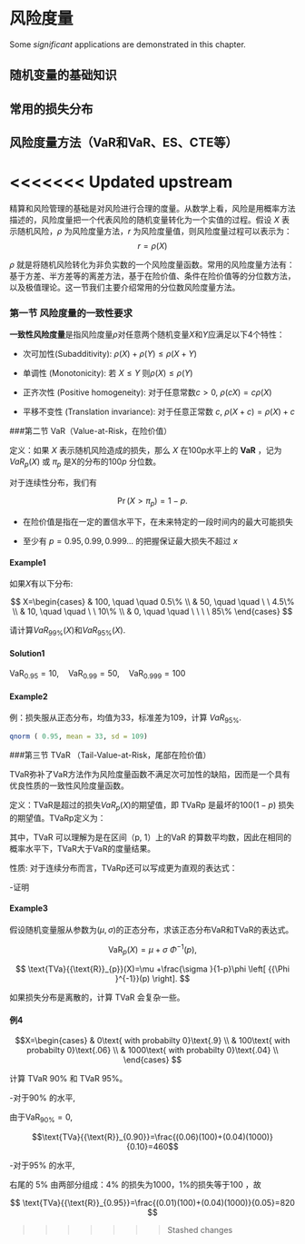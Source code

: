 # 风险度量 {#riskmea}

Some _significant_ applications are demonstrated in this chapter.

## 随机变量的基础知识

## 常用的损失分布

## 风险度量方法（VaR和VaR、ES、CTE等）
<<<<<<< Updated upstream
=======


精算和风险管理的基础是对风险进行合理的度量。从数学上看，风险是用概率方法描述的，风险度量把一个代表风险的随机变量转化为一个实值的过程。假设 $X$ 表示随机风险，$\rho$  为风险度量方法，$r$ 为风险度量值，则风险度量过程可以表示为：
$$r = \rho(X)$$

$\rho$ 就是将随机风险转化为非负实数的一个风险度量函数。常用的风险度量方法有：基于方差、半方差等的离差方法，基于在险价值、条件在险价值等的分位数方法，以及极值理论。这一节我们主要介绍常用的分位数风险度量方法。

### 第一节 风险度量的一致性要求

 **一致性风险度量**是指风险度量$\rho$对任意两个随机变量$X$和$Y$应满足以下4个特性：


- 次可加性(Subadditivity): $\rho(X) + \rho(Y) \le \rho(X+Y)$

- 单调性 (Monotonicity): 若 $X\le Y$ 则$\rho(X)\le \rho(Y)$

- 正齐次性 (Positive homogeneity): 对于任意常数$c>0$,  $\rho(cX)=c\rho(X)$

- 平移不变性 (Translation invariance):
对于任意正常数 $c$, $\rho(X+c)=\rho(X)+c$

###第二节 VaR（Value-at-Risk，在险价值）


定义：如果 $X$ 表示随机风险造成的损失，那么 $X$ 在100p水平上的 **VaR** ，记为 $VaR_p(X)$ 或 $\pi_p$ 是X的分布的$100p$ 分位数。

对于连续性分布，我们有

$$
\Pr(X>\pi_p)=1-p.
$$

- 在险价值是指在一定的置信水平下，在未来特定的一段时间内的最大可能损失

- 至少有 $p=0.95,0.99,0.999...$ 的把握保证最大损失不超过 $x$

#### Example1

如果$X$有以下分布: 


$$
X=\begin{cases}
& 100, \quad \quad  0.5\% \\
& 50, \quad \quad  \ \  4.5\% \\
& 10, \quad \quad  \ \ 10\% \\
& 0, \quad \quad \ \ \ \ 85\%
\end{cases}
$$

请计算$VaR_{99\%}(X)$和$VaR_{95\%}(X)$.


#### Solution1

$\text{Va}{{\text{R}}_{0.95}}=10,\quad \text{Va}{{\text{R}}_{0.99}}=50, \quad \text{Va}{{\text{R}}_{0.999}}=100$


#### Example2

例：损失服从正态分布，均值为33，标准差为109，计算 $VaR_{95\%}$.


\begin{align*}
  & F(\text{Va}{{\text{R}}_{0.95}})=0.95 \\ 
 & \Phi \left( \frac{\text{Va}{{\text{R}}_{0.95}}-33}{109} \right)=0.95 \\ 
 & \Rightarrow \frac{\text{Va}{{\text{R}}_{0.95}}-33}{109}=1.6449 \\ 
 & \Rightarrow \text{Va}{{\text{R}}_{0.95}}=212.289
\end{align*}



```r
qnorm ( 0.95, mean = 33, sd = 109)
```


###第三节 TVaR （Tail-Value-at-Risk，尾部在险价值）

TVaR弥补了VaR方法作为风险度量函数不满足次可加性的缺陷，因而是一个具有优良性质的一致性风险度量函数。

定义：TVaR是超过的损失$VaR_p(X)$的期望值，即 TVaRp 是最坏的$100(1-p)%$ 损失的期望值。TVaRp定义为：

\begin{align*}
  &  \\ 
 & \text{TVa}{{\text{R}}_{p}}(X)=\frac{\int_{p}^{1}{\text{Va}{{\text{R}}_{u}}(X)du}}{1-p}  
\end{align*}

其中，TVaR 可以理解为是在区间（p, 1）上的VaR 的算数平均数，因此在相同的概率水平下，TVaR大于VaR的度量结果。

性质: 对于连续分布而言，TVaRp还可以写成更为直观的表达式：

\begin{align*}
\text{TVa}{{\text{R}}_{p}}(X)
=\mathbb{E}(X|X>\text{Va}{{\text{R}}_{p}})
&= \frac{\int_{\text{Va}{{\text{R}}_{p}}}^{\infty }{xf(x)dx}}{1-F(\text{Va}{{\text{R}}_{p}})}\\
&=\frac{\int_{\text{Va}{{\text{R}}_{p}}}^{\infty }{xf(x)dx}}{1-p}
\end{align*}

-证明

\begin{align*}
  \text{TVa}{{\text{R}}_{p}}(X)& =\frac{\int_{\text{Va}{{\text{R}}_{p}}}^{\infty }{xf(x)dx}}{1-p}\text{   } \\ 
 & =\frac{\int_{\text{Va}{{\text{R}}_{p}}}^{\infty }{x\text{d}F(x)}}{1-p}
 \quad\quad
 \text{            if   }F(x)=u\Rightarrow x=\text{Va}{{\text{R}}_{u}}(X) \\ 
 & =\frac{\int_{p}^{1}{\text{Va}{{\text{R}}_{u}}(X)du}}{1-p}  
\end{align*}

#### Example3

假设随机变量服从参数为$(\mu,\sigma)$的正态分布，求该正态分布VaR和TVaR的表达式。

$$
\text{Va}{{\text{R}}_{p}}(X)=\mu +\sigma \text{ }{{\Phi }^{-1}}(p),
$$

$$
\text{TVa}{{\text{R}}_{p}}(X)=\mu +\frac{\sigma }{1-p}\phi \left[ {{\Phi }^{-1}}(p) \right].
$$

\begin{align*}
  \text{TVa}{{\text{R}}_{p}}(X)& =\frac{\int_{p}^{1}{\text{Va}{{\text{R}}_{u}}(X)du}}{1-p}=\frac{\int_{p}^{1}{\left[ \mu +\sigma {{\Phi }^{-1}}(u) \right]du}}{1-p} \\ 
 & =\mu +\frac{\sigma }{1-p}\int_{p}^{1}{{{\Phi }^{-1}}(u)du}
 \quad \text{      let }u=\Phi (x) \\ 
 & =\mu +\frac{\sigma }{1-p}\int_{{{\Phi }^{-1}}(p)}^{\infty }{x\phi (x)dx} \\ 
 & =\mu +\frac{\sigma }{1-p}\phi \left[ {{\Phi }^{-1}}p \right]
\end{align*}


如果损失分布是离散的，计算 TVaR 会复杂一些。

#### 例4

$$X=\begin{cases}
  & 0\text{           with probabilty  0}\text{.9} \\ 
 & 100\text{      with probabilty   0}\text{.06} \\ 
 & 1000\text{    with probabilty   0}\text{.04} \\ 
\end{cases} $$

计算 TVaR 90\% 和 TVaR 95\%。


-对于90\% 的水平,

由于$\text{VaR}_{90\%}=0$,

$$\text{TVa}{{\text{R}}_{0.90}}=\frac{(0.06)(100)+(0.04)(1000)}{0.10}=460$$


-对于95\% 的水平, 

右尾的 5\% 由两部分组成：4\% 的损失为1000，1%的损失等于100 ，故

$$
\text{TVa}{{\text{R}}_{0.95}}=\frac{(0.01)(100)+(0.04)(1000)}{0.05}=820
$$


>>>>>>> Stashed changes
